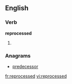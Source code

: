==English==

===Verb===
'''reprocessed'''

# {{en-past of|reprocess}}

===Anagrams===
* [[predecessor#English|predecessor]]

[[fr:reprocessed]]
[[vi:reprocessed]]